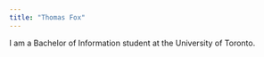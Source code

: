 ```yaml
---
title: "Thomas Fox"
---
```


I am a Bachelor of Information student at the University of Toronto. 

